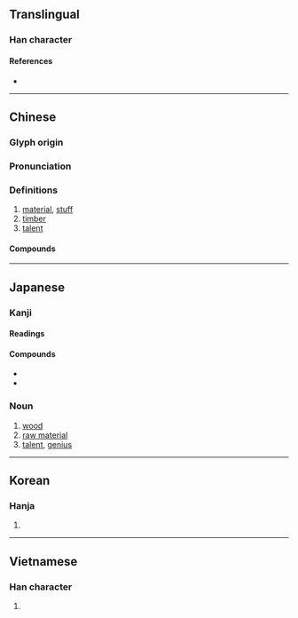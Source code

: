 {{also|村}}
{{character info/new}}
==Translingual==

===Han character===
{{Han char|rn=75|rad=木|as=03|sn=7|four=44900|canj=DDH|ids=⿰木才}}

====References====
* {{Han ref|kx=0511.160|dkj=14463|dj=0896.040|hdz=21158.010|uh=6750}}

----

==Chinese==
{{zh-forms}}

===Glyph origin===
{{Han etym}}

===Pronunciation===
{{zh-pron
|m=cái
|c=coi4
|mn=châi/qz,tw,xm:chhâi
|mc=y
|oc=y
|ma=
|cat=n
}}

===Definitions===
{{zh-hanzi}}

# [[material]], [[stuff]]
# [[timber]]
# [[talent]]

====Compounds====
{{zh-der|不材|材料|素材|別材|小材大用|八材|就地取材|凡材|多材多藝|不成材|大材小用|器材|出材|伴材|建材|奴材|吸聲材料|可造之材|印材|壽材|五短身材|廊廟材|五材|庸材|心材|因材施教|媒材|俊材|取材|建築材料|不出材|宏材大略|棟梁之材|斗筲之材|材智高奇|沒底棺材|早材|熟料材兒|擲地之材|材能兼備|棺材|樗櫟庸材|液材|材質|成材林|棺材瓤子|楚材晉用|真材實料|活教材|木材工業|材積|梓材|成材|材伎|材武|材木|石材|焊接材料|懷材抱德|材幹|材高知深|棺材板|棺材本|材兒|松材線蟲|狗材|材藝|石化材料|濾材|棺材楦子|材器|掄材|材官|材疏志大|木材|樗朽之材|教材|材人|材輕德薄|材大難用|材堪盤錯|棺材座子|樗材|藥材|骨材|菲材|良材|高材生|防火建材|逸材|選材|花材|雄材偉略|製材|軼材|竹材|耐火材料|鋼材|翹材|量材錄用|鳩工庀材|魔鬼身材|題材|高材疾足|酒材|防水材料|複合材料|集材|綿力薄材|線材|長材|金屬材料|進棺材|陶瓷材料|適材適用|身材|軟材|蠢材|老棺材|箔材|衒材揚己|運動器材|至材|譾薄之材}}

----

==Japanese==

===Kanji===
{{ja-kanji|grade=4|rs=木03}}

====Readings====
{{ja-readings
|goon=ざい
|kanon=さい
|kun=まるた-
}}

====Compounds====
* {{ja-r|教%材|きょう%ざい|gloss=teaching materials}}
* {{ja-r|石材|セキ%ザイ|gloss=stone used as building material}}

===Noun===
{{ja-noun|ざい}}

# [[wood]]
# [[raw material]]
# [[talent]], [[genius]]

----

==Korean==

===Hanja===
{{ko-hanja|hangeul=재|eumhun=|rv=jae|mr=chae|y=cay}}

# {{rfdef|ko|sort=木03}}

----

==Vietnamese==

===Han character===
{{vi-hantu|[[tài]]|rs=木03}}

# {{rfdef|vi|sort=木03}}